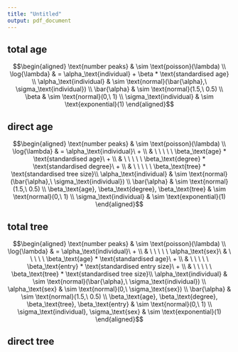 ```yaml
---
title: "Untitled"
output: pdf_document
---
```


## total age

$$\begin{aligned}
\text{number peaks} & \sim \text{poisson}(\lambda) \\
\log{\lambda} & = \alpha_\text{individual} + \beta * \text{standardised age} \\
\alpha_\text{individual} & \sim \text{normal}(\bar{\alpha},\ \sigma_\text{individual}) \\
\bar{\alpha} & \sim \text{normal}(1.5,\ 0.5) \\
\beta & \sim \text{normal}(0,\ 1) \\
\sigma_\text{individual} & \sim \text{exponential}(1)
\end{aligned}$$

## direct age

$$\begin{aligned}
\text{number peaks} & \sim \text{poisson}(\lambda) \\
\log{\lambda} & = \alpha_\text{individual}\ + \\
  & \ \ \ \ \ \beta_\text{age} * \text{standardised age}\ + \\
  & \ \ \ \ \ \beta_\text{degree} * \text{standardised degree}\ + \\
  & \ \ \ \ \ \beta_\text{tree} * \text{standardised tree size}\\
\alpha_\text{individual} & \sim \text{normal}(\bar{\alpha},\ \sigma_\text{individual}) \\
\bar{\alpha} & \sim \text{normal}(1.5,\ 0.5) \\
\beta_\text{age}, \beta_\text{degree}, \beta_\text{tree} & \sim \text{normal}(0,\ 1) \\
\sigma_\text{individual} & \sim \text{exponential}(1)
\end{aligned}$$

## total tree

$$\begin{aligned}
\text{number peaks} & \sim \text{poisson}(\lambda) \\
\log{\lambda} & = \alpha_\text{individual}\ + \\
  & \ \ \ \ \ \alpha_\text{sex}\
  & \ \ \ \ \ \beta_\text{age} * \text{standardised age}\ + \\
  & \ \ \ \ \ \beta_\text{entry} * \text{standardised entry size}\ + \\
  & \ \ \ \ \ \beta_\text{tree} * \text{standardised tree size}\\
\alpha_\text{individual} & \sim \text{normal}(\bar{\alpha},\ \sigma_\text{individual}) \\
\alpha_\text{sex} & \sim \text{normal}(0,\ \sigma_\text{sex}) \\
\bar{\alpha} & \sim \text{normal}(1.5,\ 0.5) \\
\beta_\text{age}, \beta_\text{degree}, \beta_\text{tree}, \beta_\text{entry} & \sim \text{normal}(0,\ 1) \\
\sigma_\text{individual}, \sigma_\text{sex} & \sim \text{exponential}(1)
\end{aligned}$$

## direct tree